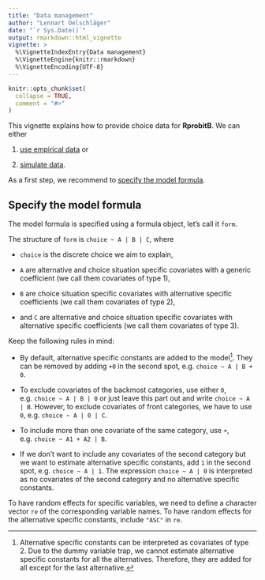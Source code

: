 ```yaml
---
title: "Data management"
author: "Lennart Oelschläger"
date: "`r Sys.Date()`"
output: rmarkdown::html_vignette
vignette: >
  %\VignetteIndexEntry{Data management}
  %\VignetteEngine{knitr::rmarkdown}
  %\VignetteEncoding{UTF-8}
---
```


```r
knitr::opts_chunk$set(
  collapse = TRUE,
  comment = "#>"
)
```

This vignette explains how to provide choice data for **RprobitB**. We can either

1. [use empirical data](#empirical-data) or

2. [simulate data](#simulated-data).

As a first step, we recommend to [specify the model formula](#specify-the-model-formula).


## Specify the model formula

The model formula is specified using a formula object, let's call it `form`.

The structure of `form` is `choice ~ A | B | C`, where

- `choice` is the discrete choice we aim to explain,

- `A` are alternative and choice situation specific covariates with a generic coefficient (we call them covariates of type 1),

- `B` are choice situation specific covariates with alternative specific coefficients (we call them covariates of type 2),

- and `C` are alternative and choice situation specific covariates with
alternative specific coefficients (we call them covariates of type 3).

Keep the following rules in mind:

- By default, alternative specific constants are added to the model[^1]. They can be removed by adding `+0` in the second spot, e.g. `choice ~ A | B + 0`.

- To exclude covariates of the backmost categories, use either `0`, e.g. `choice ~ A | B | 0` or just leave this part out and write `choice ~ A | B `. However, to exclude covariates of front categories, we have to use `0`, e.g. `choice ~ A | 0 | C`. 

- To include more than one covariate of the same category, use `+`, e.g. `choice ~ A1 + A2 | B`.

- If we don't want to include any covariates of the second category but we want to estimate alternative specific constants, add `1` in the second spot, e.g. `choice ~ A | 1`. The expression `choice ~ A | 0` is interpreted as no covariates of the second category and no alternative specific constants.

To have random effects for specific variables, we need to define a character vector `re` of the corresponding variable names. To have random effects for the alternative specific constants, include `"ASC"` in `re`.

[^1]: Alternative specific constants can be interpreted as covariates of type 2. Due to the dummy variable trap, we cannot estimate alternative specific constants for all the alternatives. Therefore, they are added for all except for the last alternative.



